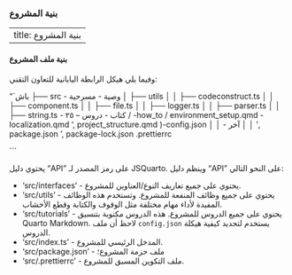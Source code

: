 ### بنية المشروع

---
title: بنية المشروع
---


#### بنية ملف المشروع
وفيما يلي هيكل الرابطة اليابانية للتعاون التقني:

“`باش
├── src
<unk> <unk> - وصية
<unk> <unk> <unk> <unk> <unk> <unk> <unk> <unk> <unk> - مسرحية
│   ├── utils
│   │   ├── codeconstruct.ts
│   │   ├── component.ts
│   │   ├── file.ts
│   │   ├── logger.ts
│   │   ├── parser.ts
│   │   ├── string.ts
<unk> <unk> <unk> <unk> <unk> <unk> <unk> - كتاب
<unk> <unk> - دروس
<unk> <unk> <unk> <unk> <unk> <unk> <unk> <unk> -- ٢٥ /
<unk> <unk> <unk> <unk> <unk> <unk> <unk> -how_to /
<unk> <unk> <unk> <unk> <unk> <unk> <unk> environment_setup.qmd
<unk> <unk> <unk> <unk> <unk> <unk> <unk> -localization.qmd
<unk> <unk> <unk> <unk> <unk> ', project_structure.qmd
<unk> <unk> <unk> <unk> <unk> )-config.json
│   │
<unk> <unk> <unk> <unk> <unk> <unk> - آخر
│   │
<unk> <unk> <unk> ', package.json
<unk> <unk> <unk> ', package-lock.json
<unk> <unk> <unk> <unk> <unk> <unk> .prettierrc

``` 


يحتوي دليل "API" على رمز المصدر لـ JSQuarto. وينظم دليل "API" على النحو التالي:

- 'src/interfaces' - يحتوي على جميع تعاريف النوع/العناوين للمشروع.
- 'src/utils' - يحتوي على جميع وظائف المنفعة للمشروع. وتستخدم هذه الوظائف المفيدة لأداء مهام مختلفة مثل الوقوف والكتابة وقطع الأخشاب.
- 'src/tutorials' - يحتوي على جميع الدروس للمشروع. هذه الدروس مكتوبة بتنسيق Quarto Markdown. لاحظ أن ملف `config.json` يستخدم لتحديد كيفية هيكلة الدروس.
- 'src/index.ts' - المدخل الرئيسي للمشروع.
- 'src/package.json' - ملف حزمة المشروع؛
- 'src/.prettierrc' - ملف التكوين المسبق للمشروع.
